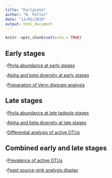 ```yaml
---
title: "EarlyLate"
author: "N. Pollet"
date: "13/05/2020"
output: html_document
---
```


```r
knitr::opts_chunk$set(echo = TRUE)
```
## Early stages
-[Phyla abundance at early stages](xpearly_analyse1_phyloseq.html)

-[Alpha and beta diversity at early stages](xpearly_analysis_nmt3.html)

-[Preparation of Venn diagram analysis](xpearly_analyse_venn.html)

## Late stages
-[Phyla abundance at late tadpole stages](xplate_analyse1_phyloseq.html)

-[Alpha and beta diversity at late stages](xplate_analysis_nmt3.html)

-[Differential analysis of active OTUs](xprna_deseq_in_phyloseq.html)

## Combined early and late stages
-[Prevalence of active OTUs](xprna_prevalence.html)

-[Feast source-sink analysis display](xprna_feast_results_display.html)